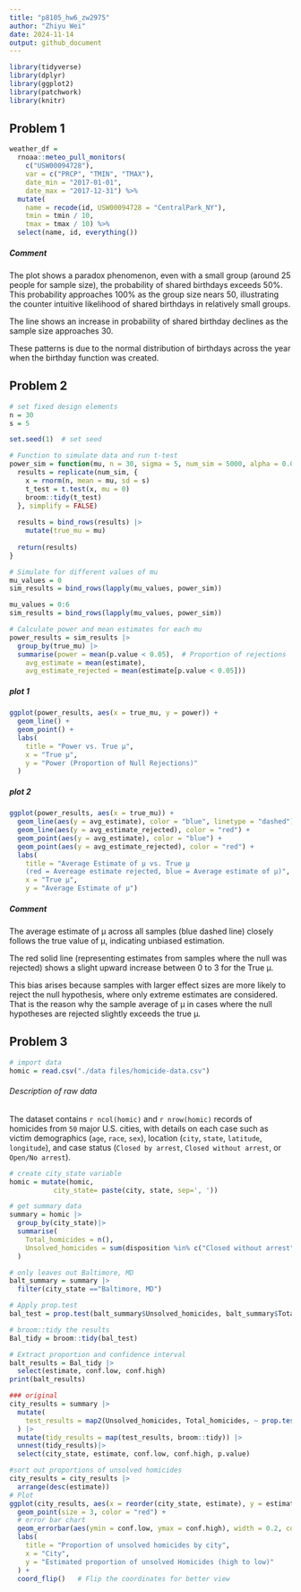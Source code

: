 ```yaml
---
title: "p8105_hw6_zw2975"
author: "Zhiyu Wei"
date: 2024-11-14
output: github_document
---
```


```r
library(tidyverse)
library(dplyr)
library(ggplot2)
library(patchwork)
library(knitr)

```


## Problem 1

```r
weather_df = 
  rnoaa::meteo_pull_monitors(
    c("USW00094728"),
    var = c("PRCP", "TMIN", "TMAX"), 
    date_min = "2017-01-01",
    date_max = "2017-12-31") %>%
  mutate(
    name = recode(id, USW00094728 = "CentralPark_NY"),
    tmin = tmin / 10,
    tmax = tmax / 10) %>%
  select(name, id, everything())
```

##### Comment

The plot shows a paradox phenomenon, even with a small group (around 25 people for sample size), the probability of shared birthdays exceeds 50%. This probability approaches 100% as the group size nears 50, illustrating the counter intuitive likelihood of shared birthdays in relatively small groups.

The line shows an increase in probability of shared birthday declines as the sample size approaches 30. 

These patterns is due to the normal distribution of birthdays across the year when the birthday function was created.


## Problem 2
```r
# set fixed design elements
n = 30
s = 5

set.seed(1)  # set seed

# Function to simulate data and run t-test
power_sim = function(mu, n = 30, sigma = 5, num_sim = 5000, alpha = 0.05) {
  results = replicate(num_sim, {
    x = rnorm(n, mean = mu, sd = s)
    t_test = t.test(x, mu = 0)
    broom::tidy(t_test)
  }, simplify = FALSE)
  
  results = bind_rows(results) |>
    mutate(true_mu = mu)
  
  return(results)
}

# Simulate for different values of mu
mu_values = 0
sim_results = bind_rows(lapply(mu_values, power_sim))

mu_values = 0:6
sim_results = bind_rows(lapply(mu_values, power_sim))

# Calculate power and mean estimates for each mu
power_results = sim_results |>
  group_by(true_mu) |>
  summarise(power = mean(p.value < 0.05),  # Proportion of rejections
    avg_estimate = mean(estimate),
    avg_estimate_rejected = mean(estimate[p.value < 0.05]))

```

##### plot 1

```r
ggplot(power_results, aes(x = true_mu, y = power)) +
  geom_line() +
  geom_point() +
  labs(
    title = "Power vs. True μ",
    x = "True μ",
    y = "Power (Proportion of Null Rejections)"
  )
```


##### plot 2

```r
ggplot(power_results, aes(x = true_mu)) +
  geom_line(aes(y = avg_estimate), color = "blue", linetype = "dashed") +
  geom_line(aes(y = avg_estimate_rejected), color = "red") +
  geom_point(aes(y = avg_estimate), color = "blue") +
  geom_point(aes(y = avg_estimate_rejected), color = "red") +
  labs(
    title = "Average Estimate of μ vs. True μ
    (red = Avereage estimate rejected, blue = Average estimate of μ)",
    x = "True μ",
    y = "Average Estimate of μ") 

```

##### Comment

The average estimate of μ across all samples (blue dashed line) closely follows the true value of μ, indicating unbiased estimation. 

The red solid line (representing estimates from samples where the null was rejected) shows a slight upward increase between 0 to 3 for the True μ.

This bias arises because samples with larger effect sizes are more likely to reject the null hypothesis, where only extreme estimates are considered. That is the reason why the sample average of μ in cases where the null hypotheses are rejected slightly exceeds the true μ.

## Problem 3

```r
# import data
homic = read.csv("./data files/homicide-data.csv")
```

###### Description of raw data

The dataset contains `r ncol(homic)` and `r nrow(homic)` records of homicides from `50` major U.S. cities, with details on each case such as victim demographics (`age`, `race`, `sex`), location (`city`, `state`, `latitude`, `longitude`), and case status (`Closed by arrest`, `Closed without arrest`, or `Open/No arrest`). 
```r
# create city_state variable
homic = mutate(homic,
           city_state= paste(city, state, sep=', '))

# get summary data
summary = homic |> 
  group_by(city_state)|>
  summarise(
    Total_homicides = n(),
    Unsolved_homicides = sum(disposition %in% c("Closed without arrest", "Open/No arrest"))
  )
```


```r
# only leaves out Baltimore, MD
balt_summary = summary |>
  filter(city_state =="Baltimore, MD")

# Apply prop.test
bal_test = prop.test(balt_summary$Unsolved_homicides, balt_summary$Total_homicides)

# broom::tidy the results
Bal_tidy = broom::tidy(bal_test)

# Extract proportion and confidence interval
balt_results = Bal_tidy |>
  select(estimate, conf.low, conf.high)
print(balt_results)

```


```r

### original
city_results = summary |>
  mutate(
    test_results = map2(Unsolved_homicides, Total_homicides, ~ prop.test(.x, .y))
  ) |>
  mutate(tidy_results = map(test_results, broom::tidy)) |>
  unnest(tidy_results)|>
  select(city_state, estimate, conf.low, conf.high, p.value)

```


```r
#sort out proportions of unsolved homicides
city_results = city_results |>
  arrange(desc(estimate))
# Plot
ggplot(city_results, aes(x = reorder(city_state, estimate), y = estimate)) +
  geom_point(size = 3, color = "red") +  
  # error bar chart
  geom_errorbar(aes(ymin = conf.low, ymax = conf.high), width = 0.2, color = "gray") +
  labs(
    title = "Proportion of unsolved homicides by city",
    x = "City",
    y = "Estimated proportion of unsolved Homicides (high to low)"
  ) + 
  coord_flip()   # Flip the coordinates for better view
```

